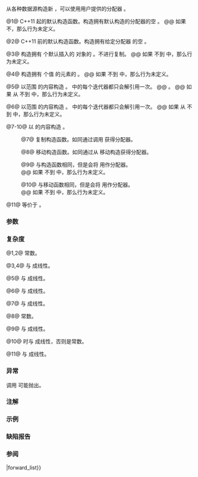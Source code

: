 {{cpp/container/forward_list/title|forward_list}}
{{cpp/container/forward_list/navbar}}
{{dcl begin}}
{{dcl|num=1|
forward_list() : forward_list(Allocator()) {}
}}
{{dcl|num=2|
explicit forward_list( const Allocator&amp; alloc );
}}
{{dcl|num=3|1=
explicit forward_list( size_type count,
                       const Allocator&amp; alloc = Allocator() );
}}
{{dcl|num=4|1=
forward_list( size_type count, const T&amp; value,
       const Allocator&amp; alloc = Allocator() );
}}
{{dcl|num=5|1=
template&lt; class InputIt &gt;
forward_list( InputIt first, InputIt last,
              const Allocator&amp; alloc = Allocator() );
}}
{{dcl|num=6|since=c++23|1=
template&lt; container-compatible-range&lt;T&gt; R &gt;
forward_list( std::from_range_t, R&amp;&amp; rg,
              const Allocator&amp; alloc = Allocator() );
}}
{{dcl|num=7|
forward_list( const forward_list&amp; other );
}}
{{dcl|num=8|
forward_list( forward_list&amp;&amp; other );
}}
{{dcl rev begin|num=9}}
{{dcl|until=c++23|
forward_list( const forward_list&amp; other, const Allocator&amp; alloc );
}}
{{dcl|since=c++23|
forward_list( const forward_list&amp; other,
              const std::type_identity_t&lt;Allocator&gt;&amp; alloc );
}}
{{dcl rev end}}
{{dcl rev begin|num=10}}
{{dcl|until=c++23|
forward_list( forward_list&amp;&amp; other, const Allocator&amp; alloc );
}}
{{dcl|since=c++23|
forward_list( forward_list&amp;&amp; other,
              const std::type_identity_t&lt;Allocator&gt;&amp; alloc );
}}
{{dcl rev end}}
{{dcl|num=11|1=
forward_list( std::initializer_list&lt;T&gt; init,
              const Allocator&amp; alloc = Allocator() );
}}
{{dcl end}}

从各种数据源构造新 {{tt|forward_list}}，可以使用用户提供的分配器 {{c|alloc}}。

@1@ C++11 起的默认构造函数。构造拥有默认构造的分配器的空 {{tt|forward_list}}。
@@ 如果 {{tt|Allocator}} 不{{named req|DefaultConstructible}}，那么行为未定义。

@2@ C++11 前的默认构造函数。构造拥有给定分配器 {{c|alloc}} 的空 {{tt|forward_list}}。

@3@ 构造拥有 {{c|count}} 个默认插入的 {{tt|T}} 对象的 {{tt|forward_list}}。不进行复制。
@@ 如果 {{tt|T}} 不{{named req|DefaultInsertable}}到 {{c/core|std::forward_list&lt;T&gt;}} 中，那么行为未定义。

@4@ 构造拥有 {{c|count}} 个值 {{c|value}} 的元素的 {{tt|forward_list}}。
@@ 如果 {{tt|T}} 不{{named req|CopyInsertable}}到 {{c/core|std::forward_list&lt;T&gt;}} 中，那么行为未定义。

@5@ 以范围 {{range|first|last}} 的内容构造 {{tt|forward_list}}。{{range|first|last}} 中的每个迭代器都只会解引用一次。
@@ {{cpp/enable if| {{tt|InputIt}} 满足{{named req|InputIterator}}的要求}}。
@@ 如果 {{tt|T}} 从 {{c|*first}} 不{{named req|EmplaceConstructible}}到 {{c/core|std::forward_list&lt;T&gt;}} 中，那么行为未定义。

@6@ 以范围 {{c|rg}} 的内容构造 {{tt|forward_list}}。{{c|rg}} 中的每个迭代器都只会解引用一次。
@@ 如果 {{tt|T}} 从 {{c|*ranges::begin(rg)}} 不{{named req|EmplaceConstructible}}到 {{c/core|std::forward_list&lt;T&gt;}} 中，那么行为未定义。

@7-10@ 以 {{c|other}} 的内容构造 {{tt|forward_list}}。

:@7@ 复制构造函数。如同通过调用 {{c multi|std::allocator_traits&lt;Allocator&gt;::|    select_on_container_copy_construction|        (other.get_allocator())}} 获得分配器。

:@8@ 移动构造函数。如同通过从 {{c|other.get_allocator()}} 移动构造获得分配器。

:@9@ 与构造函数相同，但是会将 {{c|alloc}} 用作分配器。
:@@ 如果 {{tt|T}} 不{{named req|CopyInsertable}}到 {{c/core|std::forward_list&lt;T&gt;}} 中，那么行为未定义。

:@10@ 与移动函数相同，但是会将 {{c|alloc}} 用作分配器。
:@@ 如果 {{tt|T}} 不{{named req|MoveInsertable}}到 {{c/core|std::forward_list&lt;T&gt;}} 中，那么行为未定义。

@11@ 等价于 {{c|forward_list(il.begin(), il.end(), alloc)}}。

===参数===
{{par begin}}
{{par|alloc|用于此容器所有内存分配的分配器}}
{{par|count|容器的大小}}
{{par|value|以之初始化容器元素的值}}
{{par range|3=要复制的|range=源}}
{{par|rg|与容器兼容的范围}}
{{par|other|用作初始化容器元素来源的另一容器}}
{{par|init|用作初始化元素来源的初始化器列表}}
{{par end}}

===复杂度===
@1,2@ 常数。

@3,4@ 与 {{c|count}} 成线性。

@5@ 与 {{c|std::distance(first, last)}} 成线性。

@6@ 与 {{c|ranges::distance(rg)}} 成线性。

@7@ 与 {{c|other.size()}} 成线性。

@8@ 常数。

@9@ 与 {{c|other.size()}} 成线性。

@10@ {{c|1=alloc != other.get_allocator()}} 时与 {{c|other.size()}} 成线性，否则是常数。

@11@ 与 {{c|init.size()}} 成线性。

===异常===
调用 {{tt|Allocator::allocate}} 可能抛出。

===注解===
{{cpp/container/lwg2321-note|8}}

{{feature test macro|__cpp_lib_containers_ranges|[[cpp/ranges/to#容器兼容范围|按范围]]构造和插入; 重载 {{v|6}}|value=202202L|std=C++23}}

===示例===
{{example
|code=
#include &lt;forward_list&gt;
#include &lt;iostream&gt;
#include &lt;string&gt;

template&lt;typename T&gt;
std::ostream&amp; operator&lt;&lt;(std::ostream&amp; s, const std::forward_list&lt;T&gt;&amp; v)
{
    s.put('{');
    for (char comma[]{'\0', ' ', '\0'}; const auto&amp; e : v)
        s &lt;&lt; comma &lt;&lt; e, comma[0] = ',';
    return s &lt;&lt; "}\n";
}

int main()
{
    // C++11 初始化器列表语法：
    std::forward_list&lt;std::string&gt; words1{"the", "frogurt", "is", "also", "cursed"};
    std::cout &lt;&lt; "1: " &lt;&lt; words1;
    
    // words2 == words1
    std::forward_list&lt;std::string&gt; words2(words1.begin(), words1.end());
    std::cout &lt;&lt; "2: " &lt;&lt; words2;
    
    // words3 == words1
    std::forward_list&lt;std::string&gt; words3(words1);
    std::cout &lt;&lt; "3: " &lt;&lt; words3;
    
    // words4 是 {"Mo", "Mo", "Mo", "Mo", "Mo"}
    std::forward_list&lt;std::string&gt; words4(5, "Mo");
    std::cout &lt;&lt; "4: " &lt;&lt; words4;
    
    const auto rg = {"cat", "cow", "crow"};
#ifdef __cpp_lib_containers_ranges
    std::forward_list&lt;std::string&gt; words5(std::from_range, rg); // 重载 (6)
#else
    std::forward_list&lt;std::string&gt; words5(rg.begin(), rg.end()); // 重载 (5)
#endif
    std::cout &lt;&lt; "5: " &lt;&lt; words5;
}
|output=
1: {the, frogurt, is, also, cursed}
2: {the, frogurt, is, also, cursed}
3: {the, frogurt, is, also, cursed}
4: {Mo, Mo, Mo, Mo, Mo}
5: {cat, cow, crow}
}}

===缺陷报告===
{{dr list begin}}
{{dr list item|wg=lwg|dr=2193|std=C++11|before=默认构造函数是 explicit 的|after=它是非 explicit 的}}
{{dr list item|wg=lwg|dr=2210|std=C++11|before=重载 {{v|3}} 没有分配器参数|after=添加分配器参数}}
{{dr list item|paper=N3346|std=C++11|before=对于重载 {{v|3}}，容器中的元素会被值初始化|after=它们会被默认插入}}
{{dr list end}}

===参阅===
{{dsc begin}}
{{dsc inc|cpp/container/dsc assign|forward_list}}
{{dsc inc|cpp/container/dsc operator{{=}}|forward_list}}
{{dsc end}}

{{langlinks|de|en|es|fr|it|ja|pt|ru}}